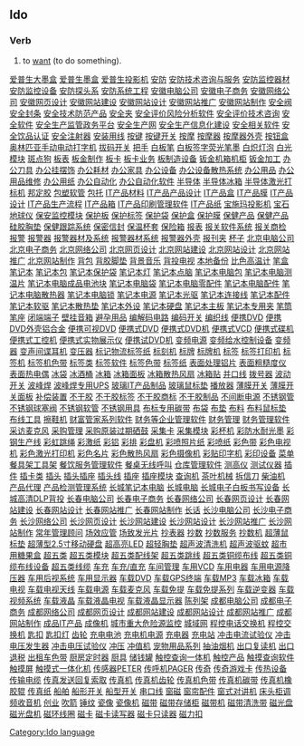==Ido==
===Verb===
# to [[want]] (to do something).

[[Category:Ido language]]
[http://www.02188888888.com/itcp001/001.htm 爱普生大墨盒]
[http://www.02188888888.com/itcp001/002.htm 爱普生墨盒]
[http://www.02188888888.com/itcp001/003.htm 爱普生投影机]
[http://www.02188888888.com/itcp001/004.htm 安防]
[http://www.02188888888.com/itcp001/005.htm 安防技术咨询与服务]
[http://www.02188888888.com/itcp001/006.htm 安防监控器材]
[http://www.02188888888.com/itcp001/007.htm 安防监控设备]
[http://www.02188888888.com/itcp001/008.htm 安防探头系]
[http://www.02188888888.com/itcp001/009.htm 安防系统工程]
[http://www.02188888888.com/itcp001/010.htm 安徽电脑公司]
[http://www.02188888888.com/itcp001/011.htm 安徽电子商务]
[http://www.02188888888.com/itcp001/012.htm 安徽网络公司]
[http://www.02188888888.com/itcp001/013.htm 安徽网页设计]
[http://www.02188888888.com/itcp001/014.htm 安徽网站建设]
[http://www.02188888888.com/itcp001/015.htm 安徽网站设计]
[http://www.02188888888.com/itcp001/016.htm 安徽网站推广]
[http://www.02188888888.com/itcp001/017.htm 安徽网站制作]
[http://www.02188888888.com/itcp001/018.htm 安全阀]
[http://www.02188888888.com/itcp001/019.htm 安全封条]
[http://www.02188888888.com/itcp001/020.htm 安全技术防范产品]
[http://www.02188888888.com/itcp001/021.htm 安全夹]
[http://www.02188888888.com/itcp001/022.htm 安全评价风险分析软件]
[http://www.02188888888.com/itcp001/023.htm 安全评价技术咨询]
[http://www.02188888888.com/itcp001/024.htm 安全软件]
[http://www.02188888888.com/itcp001/025.htm 安全生产监管政务平台]
[http://www.02188888888.com/itcp001/026.htm 安全生产网]
[http://www.02188888888.com/itcp001/027.htm 安全生产信息化建设]
[http://www.02188888888.com/itcp001/028.htm 安全相关软件]
[http://www.02188888888.com/itcp001/029.htm 安全饮品认证]
[http://www.02188888888.com/itcp001/030.htm 安全注射器]
[http://www.02188888888.com/itcp001/031.htm 安装用线]
[http://www.02188888888.com/itcp001/032.htm 按键]
[http://www.02188888888.com/itcp001/033.htm 按键开关]
[http://www.02188888888.com/itcp001/034.htm 按摩]
[http://www.02188888888.com/itcp001/035.htm 按摩器]
[http://www.02188888888.com/itcp001/036.htm 按摩器外壳]
[http://www.02188888888.com/itcp001/037.htm 按钮盒]
[http://www.02188888888.com/itcp001/038.htm 奥林匹亚手动电动打字机]
[http://www.02188888888.com/itcp001/039.htm 拔码开关]
[http://www.02188888888.com/itcp001/040.htm 把手]
[http://www.02188888888.com/itcp001/041.htm 白板笔]
[http://www.02188888888.com/itcp001/042.htm 白板签字荧光笔墨]
[http://www.02188888888.com/itcp001/043.htm 白炽灯泡]
[http://www.02188888888.com/itcp001/044.htm 白光模块]
[http://www.02188888888.com/itcp001/045.htm 斑点狗]
[http://www.02188888888.com/itcp001/046.htm 板表]
[http://www.02188888888.com/itcp001/047.htm 板金制作]
[http://www.02188888888.com/itcp001/048.htm 板卡]
[http://www.02188888888.com/itcp001/049.htm 板卡业务]
[http://www.02188888888.com/itcp001/050.htm 板制造设备]
[http://www.02188888888.com/itcp001/051.htm 钣金机箱机柜]
[http://www.02188888888.com/itcp001/052.htm 钣金加工]
[http://www.02188888888.com/itcp001/053.htm 办公刀具]
[http://www.02188888888.com/itcp001/054.htm 办公挂摆饰]
[http://www.02188888888.com/itcp001/055.htm 办公耗材]
[http://www.02188888888.com/itcp001/056.htm 办公家具]
[http://www.02188888888.com/itcp001/057.htm 办公设备]
[http://www.02188888888.com/itcp001/058.htm 办公设备散热系统]
[http://www.02188888888.com/itcp001/059.htm 办公用品]
[http://www.02188888888.com/itcp001/060.htm 办公用品维修]
[http://www.02188888888.com/itcp001/061.htm 办公用纸]
[http://www.02188888888.com/itcp001/062.htm 办公自动化]
[http://www.02188888888.com/itcp001/063.htm 办公自动化软件]
[http://www.02188888888.com/itcp001/064.htm 半导体]
[http://www.02188888888.com/itcp001/065.htm 半导体冰箱]
[http://www.02188888888.com/itcp001/066.htm 半导体激光打标机]
[http://www.02188888888.com/itcp001/067.htm 邦定胶]
[http://www.02188888888.com/itcp001/068.htm 包塑软管]
[http://www.02188888888.com/itcp001/069.htm 包托]
[http://www.02188888888.com/itcp001/070.htm IT产品材料]
[http://www.02188888888.com/itcp001/071.htm IT产品产品设计]
[http://www.02188888888.com/itcp001/072.htm IT产品盒]
[http://www.02188888888.com/itcp001/073.htm IT产品膜]
[http://www.02188888888.com/itcp001/074.htm IT产品设计]
[http://www.02188888888.com/itcp001/075.htm IT产品生产流程]
[http://www.02188888888.com/itcp001/076.htm IT产品箱]
[http://www.02188888888.com/itcp001/077.htm IT产品印刷管理软件]
[http://www.02188888888.com/itcp001/078.htm IT产品纸]
[http://www.02188888888.com/itcp001/079.htm 宝施玛投影机]
[http://www.02188888888.com/itcp001/080.htm 宝石地球仪]
[http://www.02188888888.com/itcp001/081.htm 保安监控模块]
[http://www.02188888888.com/itcp001/082.htm 保护板]
[http://www.02188888888.com/itcp001/083.htm 保护标签]
[http://www.02188888888.com/itcp001/084.htm 保护袋]
[http://www.02188888888.com/itcp001/085.htm 保护盒]
[http://www.02188888888.com/itcp001/086.htm 保护膜]
[http://www.02188888888.com/itcp001/087.htm 保健产品]
[http://www.02188888888.com/itcp001/088.htm 保健产品硅胶胸垫]
[http://www.02188888888.com/itcp001/089.htm 保健跟踪系统]
[http://www.02188888888.com/itcp001/090.htm 保密信封]
[http://www.02188888888.com/itcp001/091.htm 保温杯套]
[http://www.02188888888.com/itcp001/092.htm 保险箱]
[http://www.02188888888.com/itcp001/093.htm 报表]
[http://www.02188888888.com/itcp001/094.htm 报关软件系统]
[http://www.02188888888.com/itcp001/095.htm 报关商检]
[http://www.02188888888.com/itcp001/096.htm 报警]
[http://www.02188888888.com/itcp001/097.htm 报警器]
[http://www.02188888888.com/itcp001/098.htm 报警器材及系统]
[http://www.02188888888.com/itcp001/099.htm 报警器材系统]
[http://www.02188888888.com/itcp001/100.htm 报警器外壳]
[http://www.02188888888.com/itcp001/101.htm 报刊夹]
[http://www.02188888888.com/itcp001/102.htm 杯子]
[http://www.02188888888.com/itcp001/103.htm 北京电脑公司]
[http://www.02188888888.com/itcp001/104.htm 北京电子商务]
[http://www.02188888888.com/itcp001/105.htm 北京网络公司]
[http://www.02188888888.com/itcp001/106.htm 北京网页设计]
[http://www.02188888888.com/itcp001/107.htm 北京网站建设]
[http://www.02188888888.com/itcp001/108.htm 北京网站设计]
[http://www.02188888888.com/itcp001/109.htm 北京网站推广]
[http://www.02188888888.com/itcp001/110.htm 北京网站制作]
[http://www.02188888888.com/itcp001/111.htm 背包]
[http://www.02188888888.com/itcp001/112.htm 背胶脚垫]
[http://www.02188888888.com/itcp001/113.htm 背景音乐]
[http://www.02188888888.com/itcp001/114.htm 背投电视]
[http://www.02188888888.com/itcp001/115.htm 本地备份]
[http://www.02188888888.com/itcp001/116.htm 比色高温计]
[http://www.02188888888.com/itcp001/117.htm 笔盒]
[http://www.02188888888.com/itcp001/118.htm 笔记本]
[http://www.02188888888.com/itcp001/119.htm 笔记本包]
[http://www.02188888888.com/itcp001/120.htm 笔记本保护袋]
[http://www.02188888888.com/itcp001/121.htm 笔记本灯]
[http://www.02188888888.com/itcp001/122.htm 笔记本点脑]
[http://www.02188888888.com/itcp001/123.htm 笔记本电脑包]
[http://www.02188888888.com/itcp001/124.htm 笔记本电脑测温片]
[http://www.02188888888.com/itcp001/125.htm 笔记本电脑成品电池块]
[http://www.02188888888.com/itcp001/126.htm 笔记本电脑袋]
[http://www.02188888888.com/itcp001/127.htm 笔记本电脑零配件]
[http://www.02188888888.com/itcp001/128.htm 笔记本电脑配件]
[http://www.02188888888.com/itcp001/129.htm 笔记本电脑散热器]
[http://www.02188888888.com/itcp001/130.htm 笔记本电脑锁]
[http://www.02188888888.com/itcp001/131.htm 笔记本电源]
[http://www.02188888888.com/itcp001/132.htm 笔记本光驱]
[http://www.02188888888.com/itcp001/133.htm 笔记本连接线]
[http://www.02188888888.com/itcp001/134.htm 笔记本配件]
[http://www.02188888888.com/itcp001/135.htm 笔记本软驱]
[http://www.02188888888.com/itcp001/136.htm 笔记本散热垫]
[http://www.02188888888.com/itcp001/137.htm 笔记本外设]
[http://www.02188888888.com/itcp001/138.htm 笔记本硬盘]
[http://www.02188888888.com/itcp001/139.htm 笔记本主板]
[http://www.02188888888.com/itcp001/140.htm 笔记本专用夹]
[http://www.02188888888.com/itcp001/141.htm 笔筒]
[http://www.02188888888.com/itcp001/142.htm 笔座]
[http://www.02188888888.com/itcp001/143.htm 闭端端子]
[http://www.02188888888.com/itcp001/144.htm 壁挂音箱]
[http://www.02188888888.com/itcp001/145.htm 避孕用品]
[http://www.02188888888.com/itcp001/146.htm 编解码电路]
[http://www.02188888888.com/itcp001/147.htm 编码开关]
[http://www.02188888888.com/itcp001/148.htm 编织线]
[http://www.02188888888.com/itcp001/149.htm 便携DVD]
[http://www.02188888888.com/itcp001/150.htm 便携DVD外壳铝合金]
[http://www.02188888888.com/itcp001/151.htm 便携可视DVD]
[http://www.02188888888.com/itcp001/152.htm 便携式DVD]
[http://www.02188888888.com/itcp001/153.htm 便携式DVD机]
[http://www.02188888888.com/itcp001/154.htm 便携式VCD]
[http://www.02188888888.com/itcp001/155.htm 便携式碟机]
[http://www.02188888888.com/itcp001/156.htm 便携式工控机]
[http://www.02188888888.com/itcp001/157.htm 便携式实物展示仪]
[http://www.02188888888.com/itcp001/158.htm 便携试DVD机]
[http://www.02188888888.com/itcp001/159.htm 变频电源]
[http://www.02188888888.com/itcp001/160.htm 变频给水控制设备]
[http://www.02188888888.com/itcp001/161.htm 变频器]
[http://www.02188888888.com/itcp001/162.htm 变声间谍耳机]
[http://www.02188888888.com/itcp001/163.htm 变压器]
[http://www.02188888888.com/itcp001/164.htm 标记物流标签纸]
[http://www.02188888888.com/itcp001/165.htm 标刻机]
[http://www.02188888888.com/itcp001/166.htm 标牌]
[http://www.02188888888.com/itcp001/167.htm 标牌机]
[http://www.02188888888.com/itcp001/168.htm 标签]
[http://www.02188888888.com/itcp001/169.htm 标签打印机]
[http://www.02188888888.com/itcp001/170.htm 标签机]
[http://www.02188888888.com/itcp001/171.htm 标签机色带]
[http://www.02188888888.com/itcp001/172.htm 标签类]
[http://www.02188888888.com/itcp001/173.htm 标签软件]
[http://www.02188888888.com/itcp001/174.htm 标签色带]
[http://www.02188888888.com/itcp001/175.htm 标签纸]
[http://www.02188888888.com/itcp001/176.htm 表面处理铝片]
[http://www.02188888888.com/itcp001/177.htm 表面粗糙度仪]
[http://www.02188888888.com/itcp001/178.htm 表面热电偶]
[http://www.02188888888.com/itcp001/179.htm 冰袋]
[http://www.02188888888.com/itcp001/180.htm 冰酒桶]
[http://www.02188888888.com/itcp001/181.htm 冰箱]
[http://www.02188888888.com/itcp001/182.htm 冰箱面板]
[http://www.02188888888.com/itcp001/183.htm 冰箱散热风扇]
[http://www.02188888888.com/itcp001/184.htm 冰箱贴]
[http://www.02188888888.com/itcp001/185.htm 并口线]
[http://www.02188888888.com/itcp001/186.htm 拨号器]
[http://www.02188888888.com/itcp001/187.htm 波动开关]
[http://www.02188888888.com/itcp001/188.htm 波峰焊]
[http://www.02188888888.com/itcp001/189.htm 波峰焊专用UPS]
[http://www.02188888888.com/itcp001/190.htm 玻璃IT产品制品]
[http://www.02188888888.com/itcp001/191.htm 玻璃鼠标垫]
[http://www.02188888888.com/itcp001/192.htm 播放器]
[http://www.02188888888.com/itcp001/193.htm 薄膜开关]
[http://www.02188888888.com/itcp001/194.htm 薄膜开关面板]
[http://www.02188888888.com/itcp001/195.htm 补偿装置]
[http://www.02188888888.com/itcp001/196.htm 不干胶]
[http://www.02188888888.com/itcp001/197.htm 不干胶标签]
[http://www.02188888888.com/itcp001/198.htm 不干胶商标]
[http://www.02188888888.com/itcp001/199.htm 不干胶制品]
[http://www.02188888888.com/itcp001/200.htm 不间断电源]
[http://www.02188888888.com/itcp001/201.htm 不锈钢管]
[http://www.02188888888.com/itcp001/202.htm 不锈钢球塞阀]
[http://www.02188888888.com/itcp001/203.htm 不锈钢软管]
[http://www.02188888888.com/itcp001/204.htm 不锈钢用具]
[http://www.02188888888.com/itcp001/205.htm 布标专用碳带]
[http://www.02188888888.com/itcp001/206.htm 布袋]
[http://www.02188888888.com/itcp001/207.htm 布垫]
[http://www.02188888888.com/itcp001/208.htm 布料]
[http://www.02188888888.com/itcp001/209.htm 布料鼠标垫]
[http://www.02188888888.com/itcp001/210.htm 布线工具]
[http://www.02188888888.com/itcp001/211.htm 擦鞋机]
[http://www.02188888888.com/itcp001/212.htm 财富管家系列软件]
[http://www.02188888888.com/itcp001/213.htm 财务等企业管理软件]
[http://www.02188888888.com/itcp001/214.htm 财务管理]
[http://www.02188888888.com/itcp001/215.htm 财务管理软件]
[http://www.02188888888.com/itcp001/216.htm 采访麦克风]
[http://www.02188888888.com/itcp001/217.htm 采购管理]
[http://www.02188888888.com/itcp001/218.htm 采购原装过期硒鼓]
[http://www.02188888888.com/itcp001/219.htm 采集卡]
[http://www.02188888888.com/itcp001/220.htm 采集模块]
[http://www.02188888888.com/itcp001/221.htm 彩杯机]
[http://www.02188888888.com/itcp001/222.htm 彩防水耐光墨]
[http://www.02188888888.com/itcp001/223.htm 彩钢生产线]
[http://www.02188888888.com/itcp001/224.htm 彩虹跳绳]
[http://www.02188888888.com/itcp001/225.htm 彩激纸]
[http://www.02188888888.com/itcp001/226.htm 彩铝]
[http://www.02188888888.com/itcp001/227.htm 彩排]
[http://www.02188888888.com/itcp001/228.htm 彩盘机]
[http://www.02188888888.com/itcp001/229.htm 彩喷照片纸]
[http://www.02188888888.com/itcp001/230.htm 彩喷纸]
[http://www.02188888888.com/itcp001/231.htm 彩色带]
[http://www.02188888888.com/itcp001/232.htm 彩色电视机]
[http://www.02188888888.com/itcp001/233.htm 彩色激光打印机]
[http://www.02188888888.com/itcp001/234.htm 彩色名片]
[http://www.02188888888.com/itcp001/235.htm 彩色散热风扇]
[http://www.02188888888.com/itcp001/236.htm 彩色摄像机]
[http://www.02188888888.com/itcp001/237.htm 彩贴印字机]
[http://www.02188888888.com/itcp001/238.htm 彩印设备]
[http://www.02188888888.com/itcp001/239.htm 菜单]
[http://www.02188888888.com/itcp001/240.htm 餐具架工具架]
[http://www.02188888888.com/itcp001/241.htm 餐饮服务管理软件]
[http://www.02188888888.com/itcp001/242.htm 餐桌无线呼叫]
[http://www.02188888888.com/itcp001/243.htm 仓库管理软件]
[http://www.02188888888.com/itcp001/244.htm 测高仪]
[http://www.02188888888.com/itcp001/245.htm 测试仪器]
[http://www.02188888888.com/itcp001/246.htm 插件]
[http://www.02188888888.com/itcp001/247.htm 插卡类]
[http://www.02188888888.com/itcp001/248.htm 插头]
[http://www.02188888888.com/itcp001/249.htm 插头插座]
[http://www.02188888888.com/itcp001/250.htm 插头线]
[http://www.02188888888.com/itcp001/251.htm 插座]
[http://www.02188888888.com/itcp001/252.htm 插座模块]
[http://www.02188888888.com/itcp001/253.htm 查询机]
[http://www.02188888888.com/itcp001/254.htm 茶叶机械]
[http://www.02188888888.com/itcp001/255.htm 拆信刀]
[http://www.02188888888.com/itcp001/256.htm 柴油机]
[http://www.02188888888.com/itcp001/257.htm 产品代理]
[http://www.02188888888.com/itcp001/258.htm 产品检测管理系统]
[http://www.02188888888.com/itcp001/259.htm 长城笔记本电脑]
[http://www.02188888888.com/itcp001/260.htm 长城电脑]
[http://www.02188888888.com/itcp001/261.htm 长城电子白板书写设备]
[http://www.02188888888.com/itcp001/262.htm 长城高清DLP背投]
[http://www.02188888888.com/itcp001/263.htm 长春电脑公司]
[http://www.02188888888.com/itcp001/264.htm 长春电子商务]
[http://www.02188888888.com/itcp001/265.htm 长春网络公司]
[http://www.02188888888.com/itcp001/266.htm 长春网页设计]
[http://www.02188888888.com/itcp001/267.htm 长春网站建设]
[http://www.02188888888.com/itcp001/268.htm 长春网站设计]
[http://www.02188888888.com/itcp001/269.htm 长春网站推广]
[http://www.02188888888.com/itcp001/270.htm 长春网站制作]
[http://www.02188888888.com/itcp001/271.htm 长话]
[http://www.02188888888.com/itcp001/272.htm 长沙电脑公司]
[http://www.02188888888.com/itcp001/273.htm 长沙电子商务]
[http://www.02188888888.com/itcp001/274.htm 长沙网络公司]
[http://www.02188888888.com/itcp001/275.htm 长沙网页设计]
[http://www.02188888888.com/itcp001/276.htm 长沙网站建设]
[http://www.02188888888.com/itcp001/277.htm 长沙网站设计]
[http://www.02188888888.com/itcp001/278.htm 长沙网站推广]
[http://www.02188888888.com/itcp001/279.htm 长沙网站制作]
[http://www.02188888888.com/itcp001/280.htm 常年管理顾问]
[http://www.02188888888.com/itcp001/281.htm 场效应管]
[http://www.02188888888.com/itcp001/282.htm 场致发光片]
[http://www.02188888888.com/itcp001/283.htm 抄表器]
[http://www.02188888888.com/itcp001/284.htm 抄数]
[http://www.02188888888.com/itcp001/285.htm 抄数服务]
[http://www.02188888888.com/itcp001/286.htm 抄数机]
[http://www.02188888888.com/itcp001/287.htm 超薄鼠标垫]
[http://www.02188888888.com/itcp001/288.htm 超薄型2.5寸移动硬盘]
[http://www.02188888888.com/itcp001/289.htm 超高亮LED]
[http://www.02188888888.com/itcp001/290.htm 超轻胸垫]
[http://www.02188888888.com/itcp001/291.htm 超声波清洗机]
[http://www.02188888888.com/itcp001/292.htm 超声波驱蚊]
[http://www.02188888888.com/itcp001/293.htm 超市用糖果盒]
[http://www.02188888888.com/itcp001/294.htm 超五类]
[http://www.02188888888.com/itcp001/295.htm 超五类模块]
[http://www.02188888888.com/itcp001/296.htm 超五类配线架]
[http://www.02188888888.com/itcp001/297.htm 超五类跳线]
[http://www.02188888888.com/itcp001/298.htm 超五类铜缆布线]
[http://www.02188888888.com/itcp001/299.htm 超五类铜缆布线设备]
[http://www.02188888888.com/itcp001/300.htm 超五类线缆]
[http://www.02188888888.com/itcp001/301.htm 车充]
[http://www.02188888888.com/itcp001/302.htm 车充/直充]
[http://www.02188888888.com/itcp001/303.htm 车间管理]
[http://www.02188888888.com/itcp001/304.htm 车用VCD]
[http://www.02188888888.com/itcp001/305.htm 车用电器]
[http://www.02188888888.com/itcp001/306.htm 车用电源降压器]
[http://www.02188888888.com/itcp001/307.htm 车用后视系统]
[http://www.02188888888.com/itcp001/308.htm 车用显示器]
[http://www.02188888888.com/itcp001/309.htm 车载DVD]
[http://www.02188888888.com/itcp001/310.htm 车载GPS终端]
[http://www.02188888888.com/itcp001/311.htm 车载MP3]
[http://www.02188888888.com/itcp001/312.htm 车载冰箱]
[http://www.02188888888.com/itcp001/313.htm 车载电视]
[http://www.02188888888.com/itcp001/314.htm 车载电视天线]
[http://www.02188888888.com/itcp001/315.htm 车载电源]
[http://www.02188888888.com/itcp001/316.htm 车载麦克风]
[http://www.02188888888.com/itcp001/317.htm 车载免提]
[http://www.02188888888.com/itcp001/318.htm 车载免提系列]
[http://www.02188888888.com/itcp001/319.htm 车载逆变器]
[http://www.02188888888.com/itcp001/320.htm 车载视频系统]
[http://www.02188888888.com/itcp001/321.htm 车载液晶]
[http://www.02188888888.com/itcp001/322.htm 车载液晶电视]
[http://www.02188888888.com/itcp001/323.htm 车载液晶显示器]
[http://www.02188888888.com/itcp001/324.htm 陈列架]
[http://www.02188888888.com/itcp001/325.htm 成都电脑公司]
[http://www.02188888888.com/itcp001/326.htm 成都电子商务]
[http://www.02188888888.com/itcp001/327.htm 成都网络公司]
[http://www.02188888888.com/itcp001/328.htm 成都网页设计]
[http://www.02188888888.com/itcp001/329.htm 成都网站建设]
[http://www.02188888888.com/itcp001/330.htm 成都网站设计]
[http://www.02188888888.com/itcp001/331.htm 成都网站推广]
[http://www.02188888888.com/itcp001/332.htm 成都网站制作]
[http://www.02188888888.com/itcp001/333.htm 成品IT产品]
[http://www.02188888888.com/itcp001/334.htm 成像机]
[http://www.02188888888.com/itcp001/335.htm 城市重大危险源监控]
[http://www.02188888888.com/itcp001/336.htm 城域网]
[http://www.02188888888.com/itcp001/337.htm 程控电话交换机]
[http://www.02188888888.com/itcp001/338.htm 程控交换机]
[http://www.02188888888.com/itcp001/339.htm 匙扣]
[http://www.02188888888.com/itcp001/340.htm 匙扣灯]
[http://www.02188888888.com/itcp001/341.htm 齿轮]
[http://www.02188888888.com/itcp001/342.htm 充电电池]
[http://www.02188888888.com/itcp001/343.htm 充电机电源]
[http://www.02188888888.com/itcp001/344.htm 充电器]
[http://www.02188888888.com/itcp001/345.htm 充电站]
[http://www.02188888888.com/itcp001/346.htm 冲击电流试验仪]
[http://www.02188888888.com/itcp001/347.htm 冲击电压发生器]
[http://www.02188888888.com/itcp001/348.htm 冲击电压试验仪]
[http://www.02188888888.com/itcp001/349.htm 冲压]
[http://www.02188888888.com/itcp001/350.htm 冲值机]
[http://www.02188888888.com/itcp001/351.htm 宠物用品系列]
[http://www.02188888888.com/itcp001/352.htm 抽油烟机]
[http://www.02188888888.com/itcp001/353.htm 出口复读机]
[http://www.02188888888.com/itcp001/354.htm 出口退税]
[http://www.02188888888.com/itcp001/355.htm 出租车色带]
[http://www.02188888888.com/itcp001/356.htm 厨房定时器]
[http://www.02188888888.com/itcp001/357.htm 厨具]
[http://www.02188888888.com/itcp001/358.htm 储钱罐]
[http://www.02188888888.com/itcp001/359.htm 触控查询一体机]
[http://www.02188888888.com/itcp001/360.htm 触控产品]
[http://www.02188888888.com/itcp001/361.htm 触摸查询软件]
[http://www.02188888888.com/itcp001/362.htm 触摸屏]
[http://www.02188888888.com/itcp001/363.htm 触摸式一体化机]
[http://www.02188888888.com/itcp001/364.htm 传感器PETER]
[http://www.02188888888.com/itcp001/365.htm 传呼机PAGER]
[http://www.02188888888.com/itcp001/366.htm 传奇]
[http://www.02188888888.com/itcp001/367.htm 传奇游戏卡]
[http://www.02188888888.com/itcp001/368.htm 传热设备]
[http://www.02188888888.com/itcp001/369.htm 传输电缆]
[http://www.02188888888.com/itcp001/370.htm 传真发送回复索取]
[http://www.02188888888.com/itcp001/371.htm 传真机]
[http://www.02188888888.com/itcp001/372.htm 传真机齿轮]
[http://www.02188888888.com/itcp001/373.htm 传真机色带]
[http://www.02188888888.com/itcp001/374.htm 传真机碳带]
[http://www.02188888888.com/itcp001/375.htm 传真机橡胶辊]
[http://www.02188888888.com/itcp001/376.htm 传真纸]
[http://www.02188888888.com/itcp001/377.htm 船舶]
[http://www.02188888888.com/itcp001/378.htm 船形开关]
[http://www.02188888888.com/itcp001/379.htm 船型开关]
[http://www.02188888888.com/itcp001/380.htm 串口线]
[http://www.02188888888.com/itcp001/381.htm 窗磁]
[http://www.02188888888.com/itcp001/382.htm 窗帘配件]
[http://www.02188888888.com/itcp001/383.htm 窗式对讲机]
[http://www.02188888888.com/itcp001/384.htm 床头柜调频收音机]
[http://www.02188888888.com/itcp001/385.htm 创业]
[http://www.02188888888.com/itcp001/386.htm 吹箭]
[http://www.02188888888.com/itcp001/387.htm 锤纹]
[http://www.02188888888.com/itcp001/388.htm 瓷像]
[http://www.02188888888.com/itcp001/389.htm 瓷像机]
[http://www.02188888888.com/itcp001/390.htm 磁带]
[http://www.02188888888.com/itcp001/391.htm 磁带存储柜]
[http://www.02188888888.com/itcp001/392.htm 磁带机]
[http://www.02188888888.com/itcp001/393.htm 磁带清洗带]
[http://www.02188888888.com/itcp001/394.htm 磁光盘]
[http://www.02188888888.com/itcp001/395.htm 磁光盘机]
[http://www.02188888888.com/itcp001/396.htm 磁环线圈]
[http://www.02188888888.com/itcp001/397.htm 磁卡]
[http://www.02188888888.com/itcp001/398.htm 磁卡读写器]
[http://www.02188888888.com/itcp001/399.htm 磁卡只读器]
[http://www.02188888888.com/itcp001/400.htm 磁力扣]